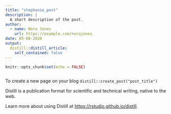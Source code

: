 ---
title: "stephanie_post"
description: |
  A short description of the post.
author:
  - name: Nora Jones
    url: https://example.com/norajones
date: 05-08-2020
output:
  distill::distill_article:
    self_contained: false
---

```{r setup, include= TRUE}
knitr::opts_chunk$set(echo = FALSE)



```

To create a new page on your blog 
`distill::create_post("post_title")`


Distill is a publication format for scientific and technical writing, native to the web.

Learn more about using Distill at <https://rstudio.github.io/distill>.

